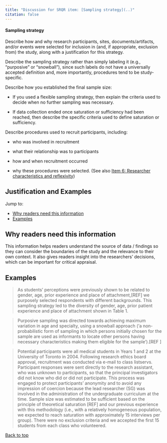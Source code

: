 ```yaml
---
title: "Discussion for SRQR item: [Sampling strategy](..)"
citation: false
---
```

::: {.grid id="sampling-strategy"}
::: {.g-col-9}
#### Sampling strategy
:::
::: {.g-col-3}
:::
:::

Describe how and why research participants, sites, documents/artifacts, and/or events were selected for inclusion in (and, if appropriate, exclusion from) the study, along with a justification for this strategy.

Describe the <span class="defined" data-bs-toggle="offcanvas" href="#glossaryItem3" aria-controls="offcanvasExample" role="button">sampling strategy</span> rather than simply labeling it (e.g., "purposive" or "snowball"), since such labels do not have a universally accepted definition and, more importantly, procedures tend to be study- specific.

<!-- #TODO: null case for <span class="defined" data-bs-toggle="offcanvas" href="#glossaryItem3" aria-controls="offcanvasExample" role="button">sampling strategy</span> -->

Describe how you established the final sample size:

* If you used a flexible <span class="defined" data-bs-toggle="offcanvas" href="#glossaryItem3" aria-controls="offcanvasExample" role="button">sampling strategy</span>, then explain the criteria used to decide when no further sampling was necessary.

* If data collection ended once saturation or sufficiency had been reached, then describe the specific criteria used to define saturation or sufficiency.

<!-- #TODO: null case for sample size-->

<!-- #TODO definition of sampling implies design judgement  -->

Describe procedures used to recruit participants, including:

* who was involved in recruitment

* what their relationship was to participants

* how and when recruitment occurred

* why these procedures were selected. (See also [Item 6: Researcher characteristics and reflexivity](./#researcher-characteristics-and-reflexivity))

::: {#sampling-strategy-collapsible .callout-note appearance="minimal" collapse=true}

## Justification and Examples

Jump to:

* [Why readers need this information](#sec-sampling-strategy-2)
* [Examples](#sec-sampling-strategy-3)


## Why readers need this information{#sec-sampling-strategy-2}

This information helps readers understand the source of data / findings so they can consider the boundaries of the study and the relevance to their own context. It also gives readers insight into the researchers' decisions, which can be important for critical appraisal.

## Examples{#sec-sampling-strategy-3}

> As students’ perceptions were previously shown to be related to gender, age, prior experience and place of attachment,[REF] we purposely selected respondents with different backgrounds. This sampling strategy led to the diversity of gender, age, prior patient experience and place of attachment shown in Table 1.

> Purposive sampling was directed towards achieving maximum variation in age and specialty, using a snowball approach (‘a non-probabilistic form of sampling in which persons initially chosen for the sample are used as informants to locate other persons having necessary characteristics making them eligible for the sample’).[REF ]

> Potential participants were all medical students in Years 1 and 2 at the University of Toronto in 2004. Following research ethics board approval, recruitment was conducted via e-mail to class listservs. Participant responses were sent directly to the research assistant, who was unknown to participants, so that the principal investigators did not know who did or did not participate. This process was engaged to protect participants’ anonymity and to avoid any impression of coercion because the lead researcher (SG) was involved in the administration of the undergraduate curriculum at the time. Sample size was estimated to be sufficient based on the principle of theoretical saturation [REF] and our previous experience with this methodology (i.e., with a relatively homogeneous population, we expected to reach saturation with approximately 15 interviews per group). There were no exclusion criteria and we accepted the first 15 students from each class who volunteered.

[Back to top](#sampling-strategy)
:::

<script src="https://giscus.app/client.js"
data-repo="jamesrharwood/srqr"
data-repo-id="R_kgDOIaTtVw"
data-category="Announcements"
data-category-id="DIC_kwDOIaTtV84CSe8S"
data-mapping="specific"
data-term="Sampling strategy"
data-strict="0"
data-reactions-enabled="1"
data-emit-metadata="0"
data-theme="preferred_color_scheme"
data-theme="light"
data-lang="en"
crossorigin="anonymous"
async>
</script>
